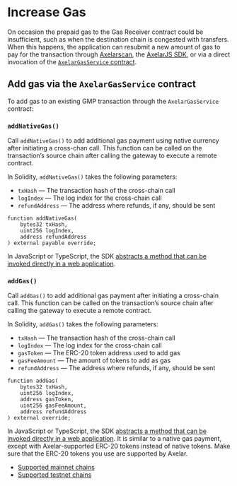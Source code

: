 # Increase Gas

On occasion the prepaid gas to the Gas Receiver contract could be insufficient, such as when the destination chain is congested with transfers. When this happens, the application can resubmit a new amount of gas to pay for the transaction through [Axelarscan](http://axelarscan.io), the [AxelarJS SDK](/dev/axelarjs-sdk/intro), or via a direct invocation of the [`AxelarGasService` contract](https://github.com/axelarnetwork/axelar-gmp-sdk-solidity/blob/ad37802dc6d62fff3ab589f2605f7a3e566977dd/contracts/interfaces/IAxelarGasService.sol).

## Add gas via the `AxelarGasService` contract

To add gas to an existing GMP transaction through the `AxelarGasService` contract:

### `addNativeGas()`

Call `addNativeGas()` to add additional gas payment using native currency after initiating a cross-chan call. This function can be called on the transaction’s source chain after calling the gateway to execute a remote contract.

In Solidity, `addNativeGas()` takes the following parameters:

- `txHash` — The transaction hash of the cross-chain call
- `logIndex` — The log index for the cross-chain call
- `refundAddress`  — The address where refunds, if any, should be sent

```solidity
function addNativeGas(
    bytes32 txHash,
    uint256 logIndex,
    address refundAddress
) external payable override;
```

In JavaScript or TypeScript, the SDK [abstracts a method that can be invoked directly in a web application](/dev/axelarjs-sdk/tx-status-query-recovery#21-native-gas-payment).


### `addGas()`

Call `addGas()` to add additional gas payment after initiating a cross-chain call. This function can be called on the transaction’s source chain after calling the gateway to execute a remote contract.

In Solidity, `addGas()` takes the following parameters:

- `txHash` — The transaction hash of the cross-chain call
- `logIndex` — The log index for the cross-chain call
- `gasToken` — The ERC-20 token address used to add gas
- `gasFeeAmount` — The amount of tokens to add as gas
- `refundAddress` — The address where refunds, if any, should be sent

```solidity
function addGas(
    bytes32 txHash,
    uint256 logIndex,
    address gasToken,
    uint256 gasFeeAmount,
    address refundAddress
) external override;
```

In JavaScript or TypeScript, the SDK [abstracts a method that can be invoked directly in a web application](/dev/axelarjs-sdk/tx-status-query-recovery#22-erc-20-gas-payment). It is similar to a native gas payment, except with Axelar-supported ERC-20 tokens instead of native tokens. Make sure that the ERC-20 tokens you use are supported by Axelar.

- [Supported mainnet chains](/resources/mainnet)
- [Supported testnet chains](/resources/testnet)